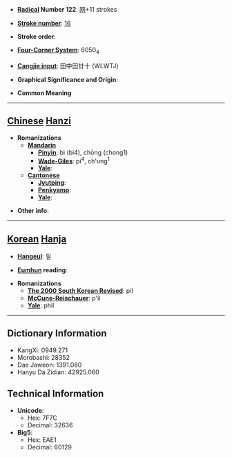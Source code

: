 * '''[[Wiktionary:Chinese radical index| Radical]] Number 122''': [[Wiktionary:Chinese radical index 网|网]]+11 strokes

* '''[[Wiktionary:Chinese total strokes index|Stroke number]]''': [[Wiktionary:Chinese total strokes index 16|16]]

* '''Stroke order''': 

* '''[[Wiktionary:Chinese four corner index|Four-Corner System]]''': 6050<sub>4</sub>

* '''[[Wiktionary:Chinese Cangjie index|Cangjie input]]''': 田中田廿十 (WLWTJ)

* '''Graphical Significance and Origin''': 

* '''Common Meaning'''

----

== [[Chinese]] [[Hanzi]] ==

* '''Romanizations'''
** '''[[Mandarin]]'''
*** '''[[Pinyin]]''': bì (bi4), chōng (chong1)
*** '''[[Wade-Giles]]''': pi<sup>4</sup>, ch'ung<sup>1</sup>
*** '''[[Yale]]''': 
** '''[[Cantonese]]'''
*** '''[[Jyutping]]''':
*** '''[[Penkyamp]]''': 
*** '''[[Yale]]''': 

* '''Other info''': 

----

== [[Korean]] [[Hanja]] ==

* '''[[Hangeul]]''': 필

* '''[[Eumhun]] reading''': 

* '''Romanizations'''
** '''[[The 2000 South Korean Revised Romanization|The 2000 South Korean Revised]]''': pil
** '''[[McCune-Reischauer]]''': p'il
** '''[[Yale]]''': phil

----

== Dictionary Information ==

* KangXi: 0949.271
* Morobashi: 28352
* Dae Jaweon: 1391.080
* Hanyu Da Zidian: 42925.060

== Technical Information ==

* '''Unicode''':
** Hex: 7F7C
** Decimal: 32636
* '''Big5''':
** Hex: EAE1
** Decimal: 60129